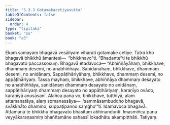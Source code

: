 ```yaml
---
title: "3.3.3 Gotamakacetiyasutta"
tableOfContents: false
sidebar:
  order: 4
type: "tipitaka"
basket: "su"
book: "a3"
---
```



<DynamicBreadcrumb />

<Division number="126" book="a3">

<Paragraph number="970" book="a3">
Ekaṃ samayaṃ bhagavā vesāliyaṃ viharati gotamake cetiye. Tatra kho bhagavā bhikkhū āmantesi—  “bhikkhavo”ti. “Bhadante”ti te bhikkhū bhagavato paccassosuṃ. Bhagavā etadavoca—
</Paragraph>

<Paragraph number="971" book="a3">
“Abhiññāyāhaṃ, bhikkhave, dhammaṃ desemi, no anabhiññāya. Sanidānāhaṃ, bhikkhave, dhammaṃ desemi, no anidānaṃ. Sappāṭihāriyāhaṃ, bhikkhave, dhammaṃ desemi, no appāṭihāriyaṃ. Tassa mayhaṃ, bhikkhave, abhiññāya dhammaṃ desayato no anabhiññāya, sanidānaṃ dhammaṃ desayato no anidānaṃ, sappāṭihāriyaṃ dhammaṃ desayato no appāṭihāriyaṃ, karaṇīyo ovādo, karaṇīyā anusāsanī. Alañca pana vo, bhikkhave, tuṭṭhiyā, alaṃ attamanatāya, alaṃ somanassāya—  ‘sammāsambuddho bhagavā, svākkhāto dhammo, suppaṭipanno saṃgho’”ti.
</Paragraph>

<Paragraph number="972" book="a3">
Idamavoca bhagavā. Attamanā te bhikkhū bhagavato bhāsitaṃ abhinandunti. Imasmiñca pana veyyākaraṇasmiṃ bhaññamāne sahassī lokadhātu akampitthāti.

</Paragraph>
</Division>

<Paragraph number="973" type="center" book="a3">
Tatiyaṃ.
</Paragraph>